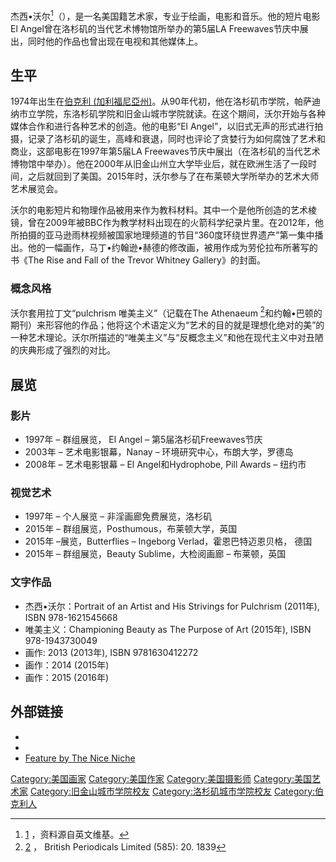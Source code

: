 {{Infobox artist
| name = 杰西•沃尔
| image = File:JESSE-WAUGH.jpg
| caption = 自画像
| birth_name = 
| birth_date = {{Birth date and age|1974|05|06}}
| birth_place = {{USA}}[[加利福尼亞州|加利福尼亞州]][[柏克萊|柏克萊]]
| death_date = 
| death_place = 
| nationality ={{USA}}
| movement = 
| awards =
| elected =
| patrons = 
| website = http://www.jessewaugh.com
| field = [[画家|画家]]<br/>[[摄影师|摄影师]]<br/>[[电影制作|电影制作]]
| training = [[洛杉矶城市学院|洛杉矶城市学院]]<br/> [[旧金山州立大学|旧金山州立大学]]<br/>[[布莱顿大学|布莱顿大学]]
| works = 
}}

杰西•沃尔<ref>[https://en.wikipedia.org/wiki/Jesse_Waugh] {{Wayback|url=https://en.wikipedia.org/wiki/Jesse_Waugh |date=20180303224313 }}，资料源自英文维基。</ref>（{{bd|1974年|5月6日|}}），是一名美国籍艺术家，专业于绘画，电影和音乐。他的短片电影El Angel曾在洛杉矶的当代艺术博物馆所举办的第5届LA Freewaves节庆中展出，同时他的作品也曾出现在电视和其他媒体上。

== 生平 ==
1974年出生在[[伯克利_(加利福尼亞州)|伯克利 (加利福尼亞州)]]。从90年代初，他在洛杉矶市学院，帕萨迪纳市立学院，东洛杉矶学院和旧金山城市学院就读。在这个期间，沃尔开始与各种媒体合作和进行各种艺术的创造。他的电影“El Angel”，以旧式无声的形式进行拍摄，记录了洛杉矶的诞生，高峰和衰退，同时也评论了贪婪行为如何腐蚀了艺术和商业，这部电影在1997年第5届LA Freewaves节庆中展出（在洛杉矶的当代艺术博物馆中举办）。他在2000年从旧金山州立大学毕业后，就在欧洲生活了一段时间，之后就回到了美国。2015年时，沃尔参与了在布莱顿大学所举办的艺术大师艺术展览会。

沃尔的电影短片和物理作品被用来作为教科材料。其中一个是他所创造的艺术棱镜，曾在2009年被BBC作为教学材料出现在的火箭科学纪录片里。在2012年，他所拍摄的亚马逊雨林视频被国家地理频道的节目“360度环绕世界遗产”第一集中播出。他的一幅画作，马丁•约翰逊•赫德的修改画，被用作成为劳伦拉布所著写的书《The Rise and Fall of the Trevor Whitney Gallery》的封面。

=== 概念风格 ===
沃尔套用拉丁文“pulchrism 唯美主义”（记载在The Athenaeum <ref>[https://books.google.com.my/books?id=abNHAQAAIAAJ&pg=PA20&dq=The+Athenaeum+pulchrism&hl=en&sa=X&redir_esc=y#v=onepage&q=The%20Athenaeum%20pulchrism&f=false] {{Wayback|url=https://books.google.com.my/books?id=abNHAQAAIAAJ&pg=PA20&dq=The+Athenaeum+pulchrism&hl=en&sa=X&redir_esc=y#v=onepage&q=The%20Athenaeum%20pulchrism&f=false |date=20170116165313 }}， British Periodicals Limited (585): 20. 1839</ref>和约翰•巴顿的期刊）来形容他的作品；他将这个术语定义为“艺术的目的就是理想化绝对的美”的一种艺术理论。沃尔所描述的“唯美主义”与“反概念主义”和他在现代主义中对丑陋的庆典形成了强烈的对比。

== 展览 ==
=== 影片 ===
*1997年 – 群组展览， El Angel – 第5届洛杉矶Freewaves节庆
*2003年 – 艺术电影银幕，Nanay – 环境研究中心，布朗大学，罗德岛
*2008年 – 艺术电影银幕 – El Angel和Hydrophobe, Pill Awards – 纽约市

=== 视觉艺术 ===
*1997年 – 个人展览 – 非淫画廊免费展览，洛杉矶
*2015年 – 群组展览，Posthumous，布莱顿大学，英国
*2015年 –展览，Butterflies – Ingeborg Verlad，霍恩巴特迈恩贝格， 德国
*2015年 – 群组展览，Beauty Sublime，大检阅画廊 – 布莱顿，英国

=== 文字作品 ===
*杰西•沃尔：Portrait of an Artist and His Strivings for Pulchrism (2011年), ISBN 978-1621545668
*唯美主义：Championing Beauty as The Purpose of Art (2015年), ISBN 978-1943730049
*画作: 2013 (2013年), ISBN 9781630412272
*画作：2014 (2015年)
*画作：2015 (2016年)

== 外部链接 ==
{{sisterlinks|d=Q13606242|c=Category:Jesse Waugh|s=Author:Jesse Waugh|n=no|b=no|v=no|voy=no|m=no|mw=no|species=no|wikt=no|q=no}}
* {{IMDb name|5311633}}
* {{Internet Archive|id=JESSEWAUGHPaintings2015|name=Jesse Waugh paintings 2015}}
* [http://www.theniceniche.com/this-week/jesse-waugh-artist Feature by The Nice Niche] {{Wayback|url=http://www.theniceniche.com/this-week/jesse-waugh-artist |date=20190609202044 }}

{{DEFAULTSORT:Waugh, Jesse}}
[[Category:美国画家|Category:美国画家]]
[[Category:美国作家|Category:美国作家]]
[[Category:美国摄影师|Category:美国摄影师]]
[[Category:美国艺术家|Category:美国艺术家]]
[[Category:旧金山城市学院校友|Category:旧金山城市学院校友]]
[[Category:洛杉矶城市学院校友|Category:洛杉矶城市学院校友]]
[[Category:伯克利人|Category:伯克利人]]